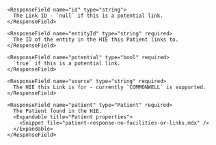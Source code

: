 <Expandable title="Link properties">

    <ResponseField name="id" type="string">
      The Link ID - `null` if this is a potential link.
    </ResponseField>

    <ResponseField name="entityId" type="string" required>
      The ID of the entity in the HIE this Patient links to.
    </ResponseField>

    <ResponseField name="potential" type="bool" required>
      `true` if this is a potential link.
    </ResponseField>

    <ResponseField name="source" type="string" required>
      The HIE this Link is for - currently `COMMONWELL` is supported.
    </ResponseField>

    <ResponseField name="patient" type="Patient" required>
      The Patient found in the HIE.
      <Expandable title="Patient properties">
        <Snippet file="patient-response-no-facilities-or-links.mdx" />
      </Expandable>
    </ResponseField>

  </Expandable>
